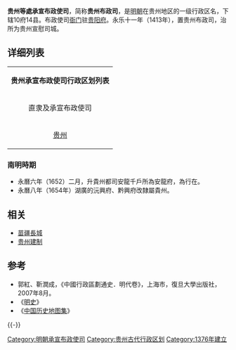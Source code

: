 {{古代行政区
|行政区名        =贵州承宣布政使司
|行政区图片 =[[File:HuangguoshuFall.jpg|280px]] 
|朝代          =[[明朝|大明]]
|上级          =[[六部|六部]]
|原称          =[[湖广等处行中书省|湖广等处行中书省]]
|简称          =贵州布政使司
|设立          =大明永乐十一年（1413年）
|行政区        =[[中国一级行政区|一级行政区]]
|辖境          =今[[贵州省|贵州省]]
|方言          =[[贵州话|贵州话]]
|毗邻          =[[云南承宣布政使司|云南承宣布政使司]]<br>[[陕西承宣布政使司|陕西承宣布政使司]]<br>[[湖广承宣布政使司|湖广承宣布政使司]]<br>[[四川承宣布政使司|四川承宣布政使司]]
|政府官署      =贵州承宣布政使司衙门
|驻地          =[[贵阳府|贵阳府]]
|下级行政区    =
}}

'''贵州等處承宣布政使司'''，简称'''贵州布政司'''，是[[明朝|明朝]]在贵州地区的一级行政区名，下辖10府14县。布政使司[[衙门|衙门]]驻[[贵阳府|贵阳府]]。永乐十一年（1413年），置贵州布政司，治所为贵州宣慰司城。

== 详细列表 ==
{| align=center class="wikitable"
|-
|colspan="12" align="center" bgcolor="#ccccff"|'''贵州承宣布政使司行政区划列表'''
|- align="center"
| 直隶及承宣布政使司 || 县数 || 府／直隶州 || 治所 || 属州 || 县数
|-
|rowspan="19"|[[贵州承宣布政使司|贵州]]
|rowspan="19"|14
|rowspan="4"|[[贵阳军民府|贵阳军民府]]
|rowspan="4"|[[新贵县|新贵县]]
|——||2
|-
|[[开州|开州]]||——
|-
|[[广顺州|广顺州]]||——
|-
|[[定番州|定番州]]||——
|-
|rowspan="3"|[[安顺军民府|安顺军民府]]
|rowspan="3"|——
|[[镇宁州|镇宁州]]||——
|-
|[[永宁州|永宁州]]||——
|-
|[[普安州|普安州]]||——
|-
|rowspan="3"|[[都匀府|都匀府]]
|rowspan="3"|——
|——||1
|-
|[[麻哈州|麻哈州]]||——
|-
|[[独山州|独山州]]||——
|-
|[[平越军民府|平越军民府]]||——||[[黄平州|黄平州]]||3
|-
|[[黎平府|黎平府]]||——||——||1
|-
|[[思南府|思南府]]||[[安化县|安化县]]||——||3
|-
|[[思州府|思州府]]||——||——||——
|-
|[[镇远府|镇远府]]||[[镇远县|镇远县]]||——||2
|-
|[[铜仁府|铜仁府]]||[[铜仁县|铜仁县]]||——||1
|-
|[[石阡府|石阡府]]||——||——||1
|}

===南明時期===
*永曆六年（1652）二月，升貴州都司安龍千戶所為安龍府，為行在。
*永曆八年（1654年）湖廣的沅興府、黔興府改隸屬貴州。

==相关 ==
*[[苗疆長城|苗疆長城]]
*[[贵州建制|贵州建制]]

==参考==
*郭紅、靳潤成，《中國行政區劃通史．明代卷》，上海市，復旦大學出版社，2007年8月。
*《[[明史|明史]]》
*《[[中国历史地图集|中国历史地图集]]》

{{-}}
{{明朝行政区划|nocat}}
[[Category:明朝承宣布政使司|Category:明朝承宣布政使司]]
[[Category:贵州古代行政区划|Category:贵州古代行政区划]]
[[Category:1376年建立|Category:1376年建立]]